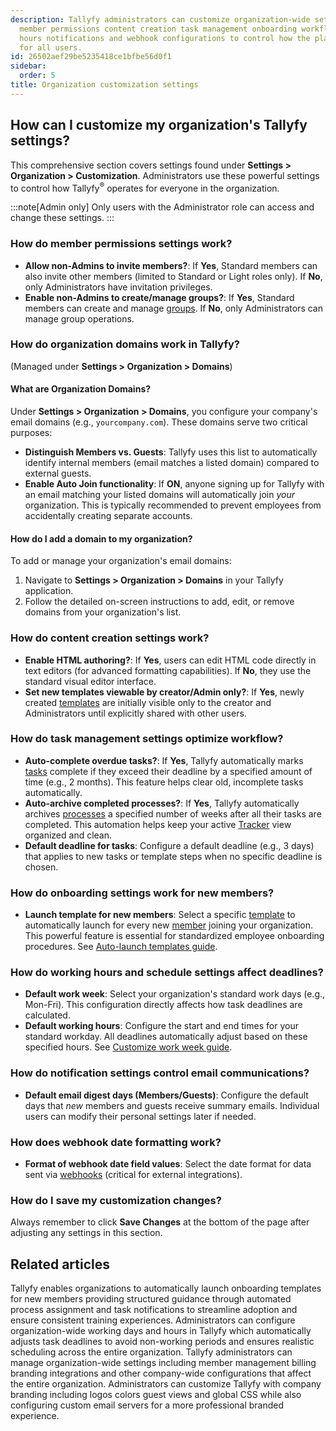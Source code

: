 ```yaml
---
description: Tallyfy administrators can customize organization-wide settings including
  member permissions content creation task management onboarding workflows working
  hours notifications and webhook configurations to control how the platform operates
  for all users.
id: 26502aef29be5235418ce1bfbe56d0f1
sidebar:
  order: 5
title: Organization customization settings
---
```


## How can I customize my organization's Tallyfy settings?

This comprehensive section covers settings found under **Settings > Organization > Customization**. Administrators use these powerful settings to control how Tallyfy<sup>®</sup> operates for everyone in the organization.

:::note[Admin only]
Only users with the Administrator role can access and change these settings.
:::

### How do member permissions settings work?

*   **Allow non-Admins to invite members?**: If **Yes**, Standard members can also invite other members (limited to Standard or Light roles only). If **No**, only Administrators have invitation privileges.
*   **Enable non-Admins to create/manage groups?**: If **Yes**, Standard members can create and manage [groups](/products/pro/documenting/groups/). If **No**, only Administrators can manage group operations.

### How do organization domains work in Tallyfy?
(Managed under **Settings > Organization > Domains**)

#### What are Organization Domains?
Under **Settings > Organization > Domains**, you configure your company's email domains (e.g., `yourcompany.com`). These domains serve two critical purposes:

*   **Distinguish Members vs. Guests**: Tallyfy uses this list to automatically identify internal members (email matches a listed domain) compared to external guests.
*   **Enable Auto Join functionality**: If **ON**, anyone signing up for Tallyfy with an email matching your listed domains will automatically join *your* organization. This is typically recommended to prevent employees from accidentally creating separate accounts.

#### How do I add a domain to my organization?
To add or manage your organization's email domains:
1. Navigate to **Settings > Organization > Domains** in your Tallyfy application.
2. Follow the detailed on-screen instructions to add, edit, or remove domains from your organization's list.

### How do content creation settings work?

*   **Enable HTML authoring?**: If **Yes**, users can edit HTML code directly in text editors (for advanced formatting capabilities). If **No**, they use the standard visual editor interface.
*   **Set new templates viewable by creator/Admin only?**: If **Yes**, newly created [templates](/products/pro/documenting/templates/) are initially visible only to the creator and Administrators until explicitly shared with other users.

### How do task management settings optimize workflow?

*   **Auto-complete overdue tasks?**: If **Yes**, Tallyfy automatically marks [tasks](/products/pro/tracking-and-tasks/tasks/) complete if they exceed their deadline by a specified amount of time (e.g., 2 months). This feature helps clear old, incomplete tasks automatically.
*   **Auto-archive completed processes?**: If **Yes**, Tallyfy automatically archives [processes](/products/pro/tracking-and-tasks/processes/) a specified number of weeks after all their tasks are completed. This automation helps keep your active [Tracker](/products/pro/tracking-and-tasks/tracker-view/) view organized and clean.
*   **Default deadline for tasks**: Configure a default deadline (e.g., 3 days) that applies to new tasks or template steps when no specific deadline is chosen.

### How do onboarding settings work for new members?

*   **Launch template for new members**: Select a specific [template](/products/pro/documenting/templates/) to automatically launch for every new [member](/products/pro/documenting/members/) joining your organization. This powerful feature is essential for standardized employee onboarding procedures. See [Auto-launch templates guide](/products/pro/settings/org-settings/how-to-auto-launch-templates-for-new-members/).

### How do working hours and schedule settings affect deadlines?

*   **Default work week**: Select your organization's standard work days (e.g., Mon-Fri). This configuration directly affects how task deadlines are calculated.
*   **Default working hours**: Configure the start and end times for your standard workday. All deadlines automatically adjust based on these specified hours.
    See [Customize work week guide](/products/pro/settings/org-settings/how-to-adjust-task-deadlines-to-work-week/).

### How do notification settings control email communications?

*   **Default email digest days (Members/Guests)**: Configure the default days that *new* members and guests receive summary emails. Individual users can modify their personal settings later if needed.

### How does webhook date formatting work?

*   **Format of webhook date field values**: Select the date format for data sent via [webhooks](/products/pro/integrations/webhooks/) (critical for external integrations).

### How do I save my customization changes?

Always remember to click **Save Changes** at the bottom of the page after adjusting any settings in this section.


## Related articles
<CardGrid>
<LinkTitleCard header="<b>Org Settings > Auto-launch templates for new members</b>" href="/products/pro/settings/org-settings/how-to-auto-launch-templates-for-new-members/" > Tallyfy enables organizations to automatically launch onboarding templates for new members providing structured guidance through automated process assignment and task notifications to streamline adoption and ensure consistent training experiences. </LinkTitleCard>
<LinkTitleCard header="<b>Org Settings > Customize work week</b>" href="/products/pro/settings/org-settings/how-to-adjust-task-deadlines-to-work-week/" > Administrators can configure organization-wide working days and hours in Tallyfy which automatically adjusts task deadlines to avoid non-working periods and ensures realistic scheduling across the entire organization. </LinkTitleCard>
<LinkTitleCard header="<b>Settings > Organization settings</b>" href="/products/pro/settings/org-settings/" > Tallyfy administrators can manage organization-wide settings including member management billing branding integrations and other company-wide configurations that affect the entire organization. </LinkTitleCard>
<LinkTitleCard header="<b>Org Settings > Organization branding</b>" href="/products/pro/settings/org-settings/how-can-i-personalize-my-tallyfy-branding-and-emails/" > Administrators can customize Tallyfy with company branding including logos colors guest views and global CSS while also configuring custom email servers for a more professional branded experience. </LinkTitleCard>
</CardGrid>